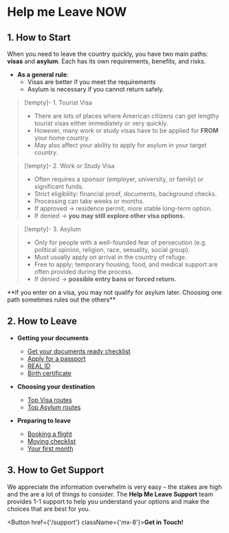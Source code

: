 # Help me Leave NOW

## 1. How to Start

When you need to leave the country quickly, you have two main paths: **visas** and **asylum**. Each has its own requirements, benefits, and risks.

- **As a general rule**:
  - Visas are better if you meet the requirements
  - Asylum is necessary if you cannot return safely.

> [!empty]- 1. Tourist Visa
>
> - There are lots of places where American citizens can get lengthy tourist visas either immediately or very quickly.
> - However, many work or study visas have to be applied for **FROM** your home country.
> - May also affect your ability to apply for asylum in your target country.

> [!empty]- 2. Work or Study Visa
>
> - Often requires a sponsor (employer, university, or family) or significant funds.
> - Strict eligibility: financial proof, documents, background checks.
> - Processing can take weeks or months.
> - If approved → residence permit, more stable long-term option.
> - If denied → **you may still explore other visa options.**

> [!empty]- 3. Asylum
>
> - Only for people with a well-founded fear of persecution (e.g. political opinion, religion, race, sexuality, social group).
> - Must usually apply on arrival in the country of refuge.
> - Free to apply; temporary housing, food, and medical support are often provided during the process.
> - If denied → **possible entry bans or forced return.**

<Large>
	**If you enter on a visa, you may not qualify for asylum later.
	Choosing one path sometimes rules out the others**
</Large>

## 2. How to Leave

- **Getting your documents**
  - [Get your documents ready checklist](/pdf/Get%20Your%20Documents%20Ready.pdf)
  - [Apply for a passport](/pdf/Passport%20Checklist.pdf)
  - [REAL ID](/pdf/REAL%20ID%20Checklist.pdf)
  - [Birth certificate](/pdf/Replace%20Birth%20Certificate%20Checklist.pdf)

- **Choosing your destination**
  - [Top Visa routes](/top-visa-options)
  - [Top Asylum routes](/top-asylum-options)

- **Preparing to leave**
  - [Booking a flight](/pdf/How%20To%20Book%20a%20Flight.pdf)
  - [Moving checklist](/pdf/Moving%20Checklist.pdf)
  - [Your first month](/pdf/First%20Month%20Checklist.pdf)

## 3. How to Get Support

We appreciate the information overwhelm is very easy – the stakes are high and the are a lot of things to consider. The **Help Me Leave Support** team provides 1-1 support to help you understand your options and make the choices that are best for you.

<Button href={'/support'} className={'mx-8'}>**Get in Touch!**</Button>